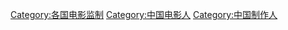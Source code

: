 {{Commonscat|Film producers from China}}

[[Category:各国电影监制|Category:各国电影监制]]
[[Category:中国电影人|Category:中国电影人]]
[[Category:中国制作人|Category:中国制作人]]